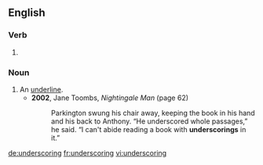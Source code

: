 ==English==

===Verb===
{{head|en|present participle}}

# {{present participle of|underscore|lang=en}}

===Noun===
{{en-noun}}

# An [[underline]].
#* '''2002''', Jane Toombs, ''Nightingale Man'' (page 62)
#*: Parkington swung his chair away, keeping the book in his hand and his back to Anthony. “He underscored whole passages,” he said. “I can't abide reading a book with '''underscorings''' in it.”

[[de:underscoring]]
[[fr:underscoring]]
[[vi:underscoring]]